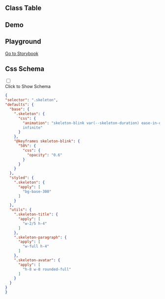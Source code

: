 
## Class Table

<CssTable name="skeleton" />

## Demo

<Demo></Demo>

## Playground

[Go to Storybook](https://story.ui.icebreaker.top/?path=/docs/feedback-skeleton--docs)

## Css Schema
<div className="collapse">
<input type="checkbox" /> 
<div class="collapse-title px-0">
<span class="btn">Click to Show Schema</span>
</div>
<div class="collapse-content"> 

```json
{
"selector": ".skeleton",
"defaults": {
  "base": {
    ".skeleton": {
      "css": {
        "animation": "skeleton-blink var(--skeleton-duration) ease-in-out
        infinite"
      }
    },
    "@keyframes skeleton-blink": {
      "50%": {
        "css": {
          "opacity": "0.6"
        }
      }
    }
  },
  "styled": {
    ".skeleton": {
      "apply": [
        "bg-base-300"
      ]
    }
  },
  "utils": {
    ".skeleton-title": {
      "apply": [
        "w-2/5 h-4"
      ]
    },
    ".skeleton-paragraph": {
      "apply": [
        "w-full h-4"
      ]
    },
    ".skeleton-avatar": {
      "apply": [
        "h-8 w-8 rounded-full"
      ]
    }
  }
}
}
```

</div>
</div>